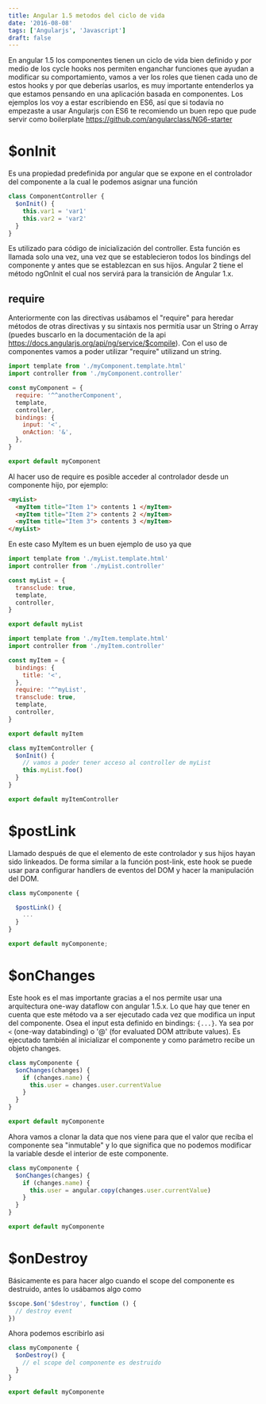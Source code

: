 ```yaml
---
title: Angular 1.5 metodos del ciclo de vida
date: '2016-08-08'
tags: ['Angularjs', 'Javascript']
draft: false
---
```


En angular 1.5 los componentes tienen un ciclo de vida bien definido y por medio de los cycle hooks nos permiten enganchar funciones que ayudan a modificar su comportamiento, vamos a ver los roles que tienen cada uno de estos hooks y por que deberías usarlos, es muy importante entenderlos ya que estamos pensando en una aplicación basada en componentes.
Los ejemplos los voy a estar escribiendo en ES6, así que si todavía no empezaste a usar Angularjs con ES6 te recomiendo un buen repo que pude servir como boilerplate <a href="https://github.com/angularclass/NG6-starter" target="_blank" rel="noopener"> https://github.com/angularclass/NG6-starter</a>

# $onInit

Es una propiedad predefinida por angular que se expone en el controlador del componente a la cual le podemos asignar una función

```javascript
class ComponentController {
  $onInit() {
    this.var1 = 'var1'
    this.var2 = 'var2'
  }
}
```

Es utilizado para código de inicialización del controller.
Esta función es llamada solo una vez, una vez que se establecieron todos los bindings del componente y antes que se establezcan en sus hijos.
Angular 2 tiene el método ngOnInit el cual nos servirá para la transición de Angular 1.x.

## require

Anteriormente con las directivas usábamos el "require" para heredar métodos de otras directivas y su sintaxis nos permitía usar un String o Array (puedes buscarlo en la documentación de la api <a href="https://docs.angularjs.org/api/ng/service/$compile" target="_blank" rel="noopener">https://docs.angularjs.org/api/ng/service/$compile</a>).
Con el uso de componentes vamos a poder utilizar "require" utilizand un string.

```javascript
import template from './myComponent.template.html'
import controller from './myComponent.controller'

const myComponent = {
  require: '^^anotherComponent',
  template,
  controller,
  bindings: {
    input: '<',
    onAction: '&',
  },
}

export default myComponent
```

Al hacer uso de require es posible acceder al controlador desde un componente hijo, por ejemplo:

```html
<myList>
  <myItem title="Item 1"> contents 1 </myItem>
  <myItem title="Item 2"> contents 2 </myItem>
  <myItem title="Item 3"> contents 3 </myItem>
</myList>
```

En este caso MyItem es un buen ejemplo de uso ya que

```javascript
import template from './myList.template.html'
import controller from './myList.controller'

const myList = {
  transclude: true,
  template,
  controller,
}

export default myList
```

```javascript
import template from './myItem.template.html'
import controller from './myItem.controller'

const myItem = {
  bindings: {
    title: '<',
  },
  require: '^^myList',
  transclude: true,
  template,
  controller,
}

export default myItem
```

```javascript
class myItemController {
  $onInit() {
    // vamos a poder tener acceso al controller de myList
    this.myList.foo()
  }
}

export default myItemController
```

# $postLink

Llamado después de que el elemento de este controlador y sus hijos hayan sido linkeados.
De forma similar a la función post-link, este hook se puede usar para configurar handlers de eventos del DOM y hacer la manipulación del DOM.

```javascript
class myComponente {

  $postLink() {
    ...
  }
}

export default myComponente;
```

# $onChanges

Este hook es el mas importante gracias a el nos permite usar una arquitectura one-way dataflow con angular 1.5.x.
Lo que hay que tener en cuenta que este método va a ser ejecutado cada vez que modifica un input del componente. Osea el input esta definido en bindings: `{...}`.
Ya sea por `<` (one-way databinding) o '@' (for evaluated DOM attribute values).
Es ejecutado también al inicializar el componente y como parámetro recibe un objeto changes.

```javascript
class myComponente {
  $onChanges(changes) {
    if (changes.name) {
      this.user = changes.user.currentValue
    }
  }
}

export default myComponente
```

Ahora vamos a clonar la data que nos viene para que el valor que reciba el componente sea "inmutable" y lo que significa que no podemos modificar la variable desde el interior de este componente.

```javascript
class myComponente {
  $onChanges(changes) {
    if (changes.name) {
      this.user = angular.copy(changes.user.currentValue)
    }
  }
}

export default myComponente
```

# $onDestroy

Básicamente es para hacer algo cuando el scope del componente es destruido, antes lo usábamos algo como

```javascript
$scope.$on('$destroy', function () {
  // destroy event
})
```

Ahora podemos escribirlo asi

```javascript
class myComponente {
  $onDestroy() {
    // el scope del componente es destruido
  }
}

export default myComponente
```
